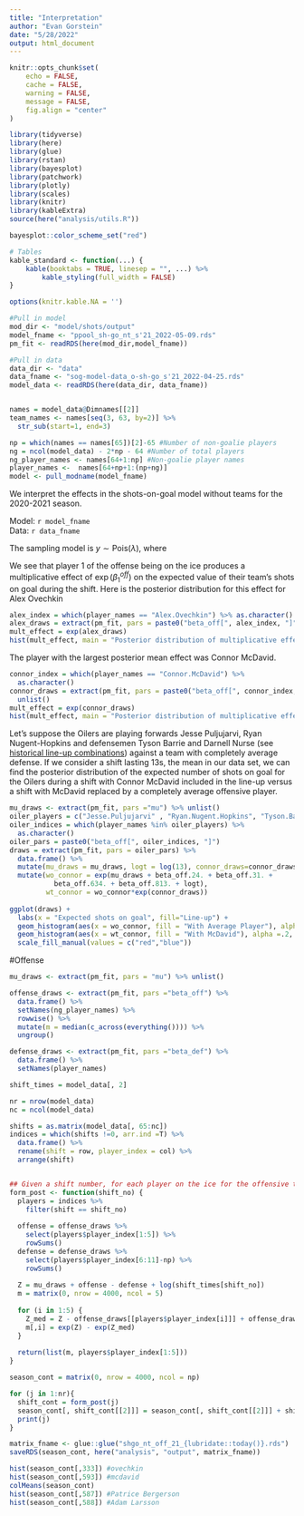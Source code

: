 ```yaml
---
title: "Interpretation"
author: "Evan Gorstein"
date: "5/28/2022"
output: html_document
---
```


```r
knitr::opts_chunk$set(
    echo = FALSE,
    cache = FALSE,
    warning = FALSE,
    message = FALSE,
    fig.align = "center"
)

library(tidyverse)
library(here)
library(glue)
library(rstan)
library(bayesplot)
library(patchwork)
library(plotly)
library(scales)
library(knitr)
library(kableExtra)
source(here("analysis/utils.R"))

bayesplot::color_scheme_set("red")

# Tables
kable_standard <- function(...) {
    kable(booktabs = TRUE, linesep = "", ...) %>% 
        kable_styling(full_width = FALSE)
}

options(knitr.kable.NA = '')

```



```r
#Pull in model
mod_dir <- "model/shots/output"
model_fname <- "ppool_sh-go_nt_s'21_2022-05-09.rds"
pm_fit <- readRDS(here(mod_dir,model_fname))

#Pull in data
data_dir <- "data"
data_fname <- "sog-model-data_o-sh-go_s'21_2022-04-25.rds"
model_data <- readRDS(here(data_dir, data_fname))


names = model_data@Dimnames[[2]]
team_names <- names[seq(3, 63, by=2)] %>%
  str_sub(start=1, end=3)

np = which(names == names[65])[2]-65 #Number of non-goalie players
ng = ncol(model_data) - 2*np - 64 #Number of total players
ng_player_names <- names[64+1:np] #Non-goalie player names 
player_names <-  names[64+np+1:(np+ng)]
model <- pull_modname(model_fname)
```

We interpret the effects in the shots-on-goal model without teams for the 2020-2021 season. 

Model: `r model_fname`  
Data: `r data_fname`

The sampling model is $y \sim \text{Pois}(\lambda)$, where 

\begin{align}
\lambda &= \exp\{\mu + \beta^{off}_{1} + \ldots + \beta^{off}_{5} - \beta^{def}_{1} - \ldots - \beta^{def}_{5} - \beta^{def}_{6} + \log(t)\} \\
&= \exp\{\beta^{off}_{1}\}*\exp\{\mu + \beta^{off}_{2} + \ldots + \beta^{off}_{5} - \beta^{def}_{1} - \ldots - \beta^{def}_{5} - \beta^{def}_{6} + \log(t)\}
\end{align}

We see that player 1 of the offense being on the ice produces a multiplicative effect of $\exp(\beta^{off}_{1})$ on the expected value of their team's shots on goal during the shift. Here is the posterior distribution for this effect for Alex Ovechkin

```r
alex_index = which(player_names == "Alex.Ovechkin") %>% as.character()
alex_draws = extract(pm_fit, pars = paste0("beta_off[", alex_index, "]")) %>% unlist()
mult_effect = exp(alex_draws)
hist(mult_effect, main = "Posterior distribution of multiplicative effect\n for Alex Ovechkin")
```

The player with the largest posterior mean effect was Connor McDavid.  

```r
connor_index = which(player_names == "Connor.McDavid") %>%
  as.character()
connor_draws = extract(pm_fit, pars = paste0("beta_off[", connor_index, "]")) %>%
  unlist()
mult_effect = exp(connor_draws)
hist(mult_effect, main = "Posterior distribution of multiplicative effect\n for Connor McDavid")
```

Let's suppose the Oilers are playing forwards Jesse Puljujarvi, Ryan Nugent-Hopkins and defensemen Tyson Barrie and Darnell Nurse (see [historical line-up combinations](https://frozenpool.dobbersports.com/frozenpool_linecombo.php?select=TF&games=2020-2021%3AR%3A99&period=ALL&situation=EV)) against a team with completely average defense. If we consider a shift lasting 13s, the mean in our data set, we can find the posterior distribution of the expected number of shots on goal for the Oilers during a shift with Connor McDavid included in the line-up versus a shift with McDavid replaced by a completely average offensive player.

```r
mu_draws <- extract(pm_fit, pars ="mu") %>% unlist()
oiler_players = c("Jesse.Puljujarvi" , "Ryan.Nugent.Hopkins", "Tyson.Barrie", "Darnell.Nurse")
oiler_indices = which(player_names %in% oiler_players) %>% 
  as.character()
oiler_pars = paste0("beta_off[", oiler_indices, "]")
draws = extract(pm_fit, pars = oiler_pars) %>% 
  data.frame() %>%
  mutate(mu_draws = mu_draws, logt = log(13), connor_draws=connor_draws) %>%
  mutate(wo_connor = exp(mu_draws + beta_off.24. + beta_off.31. + 
           beta_off.634. + beta_off.813. + logt), 
         wt_connor = wo_connor*exp(connor_draws))
  
ggplot(draws) +
  labs(x = "Expected shots on goal", fill="Line-up") +
  geom_histogram(aes(x = wo_connor, fill = "With Average Player"), alpha =.2, color="black") +
  geom_histogram(aes(x = wt_connor, fill = "With McDavid"), alpha =.2, color= "black") +
  scale_fill_manual(values = c("red","blue")) 

```

#Offense

```r
mu_draws <- extract(pm_fit, pars = "mu") %>% unlist()

offense_draws <- extract(pm_fit, pars ="beta_off") %>%
  data.frame() %>%
  setNames(ng_player_names) %>%
  rowwise() %>%
  mutate(m = median(c_across(everything()))) %>%
  ungroup()

defense_draws <- extract(pm_fit, pars ="beta_def") %>%
  data.frame() %>%
  setNames(player_names)

shift_times = model_data[, 2]

nr = nrow(model_data)
nc = ncol(model_data)

shifts = as.matrix(model_data[, 65:nc])
indices = which(shifts !=0, arr.ind =T) %>%
  data.frame() %>%
  rename(shift = row, player_index = col) %>%
  arrange(shift)


## Given a shift number, for each player on the ice for the offensive team for this shift, this function returns the distribution of their contribution to their team's shots on goal relative to the median player. So the returned object is a 4,000 by 5 matrix. Actually, to facilitate the calculation of the running total across all the shifts in the season in the for loop that follows, it will return a list whose first element is the aforementioned matrix and whose second entry is a vector of the indices of these players. 
form_post <- function(shift_no) {
  players = indices %>% 
    filter(shift == shift_no)
  
  offense = offense_draws %>% 
    select(players$player_index[1:5]) %>%
    rowSums()
  defense = defense_draws %>% 
    select(players$player_index[6:11]-np) %>%
    rowSums()
  
  Z = mu_draws + offense - defense + log(shift_times[shift_no])      
  m = matrix(0, nrow = 4000, ncol = 5)
  
  for (i in 1:5) {
    Z_med = Z - offense_draws[[players$player_index[i]]] + offense_draws[[np+1]] 
    m[,i] = exp(Z) - exp(Z_med)
  }
  
  return(list(m, players$player_index[1:5]))
}

season_cont = matrix(0, nrow = 4000, ncol = np)

for (j in 1:nr){
  shift_cont = form_post(j)
  season_cont[, shift_cont[[2]]] = season_cont[, shift_cont[[2]]] + shift_cont[[1]]
  print(j)
} 

matrix_fname <- glue::glue("shgo_nt_off_21_{lubridate::today()}.rds")
saveRDS(season_cont, here("analysis", "output", matrix_fname))

```


```r
hist(season_cont[,333]) #ovechkin
hist(season_cont[,593]) #mcdavid
colMeans(season_cont)
hist(season_cont[,587]) #Patrice Bergerson
hist(season_cont[,588]) #Adam Larsson
```








